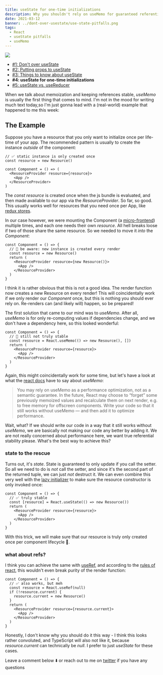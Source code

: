 ```yaml
---
title: useState for one-time initializations
description: Why you shouldn't rely on useMemo for guaranteed referential stability but prefer useState instead
date: 2021-03-12
banner: ../dont-over-usestate/use-state-pitfalls.png
tags:
  - React
  - useState pitfalls
  - useMemo
---
```



<img src="../dont-over-usestate/use-state-pitfalls.png" />

<Divider />

- [#1: Don't over useState](dont-over-use-state)
- [#2: Putting props to useState](putting-props-to-use-state)
- [#3: Things to know about useState](things-to-know-about-use-state)
- <b>#4: useState for one-time initializations</b>
- [#5: useState vs. useReducer](use-state-vs-use-reducer)

<Divider />

When we talk about memoization and keeping references stable, _useMemo_ is usually the first thing that comes to mind. I'm not in the mood for writing much text today,so I'm just gonna lead with a (real-world) example that happened to me this week:

## The Example

Suppose you have a resource that you only want to initialize once per life-time of your app. The recommended pattern is usually to create the instance _outside_ of the component:

```tsx:title=static-instance
// ✅ static instance is only created once
const resource = new Resource()

const Component = () => (
  <ResourceProvider resource={resource}>
    <App />
  </ResourceProvider>
)
```

The _const resource_ is created once when the js bundle is evaluated, and then made available to our app via the _ResourceProvider_. So far, so good. This usually works well for resources that you need once per App, like [redux stores](https://react-redux.js.org/api/provider#example-usage).

In our case however, we were mounting the Component (a [micro-frontend](https://micro-frontends.org/)) multiple times, and each one needs their own _resource_. All hell breaks loose if two of those share the same resource. So we needed to move it _into_ the _Component_:

```tsx:title=create-in-component
const Component = () => {
  // 🚨 be aware: new instance is created every render
  const resource = new Resource()
  return (
    <ResourceProvider resource={new Resource()}>
      <App />
    </ResourceProvider>
  )
}
```

I think it is rather obvious that this is not a good idea. The render function now creates a new Resource on every render! This will coincidentally work if we only render our _Component_ once, but this is nothing you should ever rely on. Re-renders can (and likely will) happen, so be prepared!

The first solution that came to our mind was to _useMemo_. After all, _useMemo_ is for only re-computing values if dependencies change, and we don't have a dependency here, so this looked wonderful:

```tsx:title=use-memo
const Component = () => {
  // 🚨 still not truly stable
  const resource = React.useMemo(() => new Resource(), [])
  return (
    <ResourceProvider resource={resource}>
      <App />
    </ResourceProvider>
  )
}
```

Again, this might coincidentally work for some time, but let's have a look at what the [react docs](https://reactjs.org/docs/hooks-reference.html#usememo) have to say about _useMemo_:

> You may rely on useMemo as a performance optimization, not as a semantic guarantee. In the future, React may choose to “forget” some previously memoized values and recalculate them on next render, e.g. to free memory for offscreen components. Write your code so that it still works without useMemo — and then add it to optimize performance.

Wait, what? If we should write our code in a way that it still works without _useMemo_, we are basically not making our code any better by adding it. We are not really concerned about performance here, we want true referential stability please. What's the best way to achieve this?

### state to the rescue

Turns out, it's _state_. State is guaranteed to only update if you call the setter. So all we need to do is _not_ call the setter, and since it's the second part of the returned tuple, we can just _not_ destruct it. We can even combine this very well with the [lazy initializer](things-to-know-about-use-state#2-the-lazy-initializer) to make sure the resource constructor is only invoked once:

```tsx:title=use-state
const Component = () => {
  // ✅ truly stable
  const [resource] = React.useState(() => new Resource())
  return (
    <ResourceProvider resource={resource}>
      <App />
    </ResourceProvider>
  )
}
```

With this trick, we will make sure that our resource is truly only created once per component lifecycle 🚀.

### what about refs?

I think you can achieve the same with [useRef](https://reactjs.org/docs/hooks-reference.html#useref), and according to the [rules of react](https://gist.github.com/sebmarkbage/75f0838967cd003cd7f9ab938eb1958f), this wouldn't even break purity of the render function:

```jsx:title=use-ref
const Component = () => {
  // ✅ also works, but meh
  const resource = React.useRef(null)
  if (!resource.current) {
    resource.current = new Resource()
  }
  return (
    <ResourceProvider resource={resource.current}>
      <App />
    </ResourceProvider>
  )
}
```

Honestly, I don't know why you should do it this way - I think this looks rather convoluted, and TypeScript will also not like it, because _resource.current_ can technically be _null_. I prefer to just _useState_ for these cases.

<Divider />

Leave a comment below ⬇️ or reach out to me on [twitter](https://twitter.com/tkdodo) if you have any questions

<Comments />
